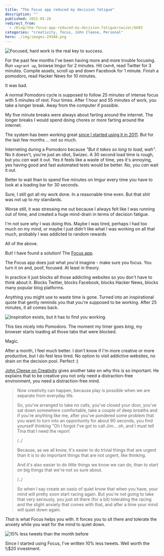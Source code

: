 ```yaml
---
title: "The Focus app reduced my decision fatigue"
description: ""
published: 2015-05-26
redirect_from:
  - /blog/the-focus-app-reduced-my-decision-fatigue/swizec/6683
categories: "creativity, focus, John Cleese, Personal"
hero: ./img/images-29348.png
---
```


![Focused, hard work is the real key to success.](http://swizec.com/blog/wp-content/uploads/2015/05/Screen-Shot-2015-05-07-at-14.14.47.png "Focused, hard work is the real key to success.")

For the past few months I've been having more and more trouble focusing. Run `vagrant up`, browse Imgur for 2 minutes. Hit `Cmd+R`, read Twitter for 3 minutes. Compile assets, scroll up and down Facebook for 1 minute. Finish a pomodoro, read Hacker News for 10 minutes.

It was bad.

A normal Pomodoro cycle is supposed to follow 25 minutes of intense focus with 5 minutes of rest. Four times. After 1 hour and 55 minutes of work, you take a longer break. Away from the computer if possible.

My five minute breaks were always about farting around the internet. The longer breaks I would spend doing chores or more farting around the internet.

The system has been working great [since I started using it in 2011](http://swizec.com/blog/living-life-in-25min-increments/swizec/1859). But for the last few months ... not so much.

Interneting during a Pomodoro because _"But it takes so long to load, wah"_. No it doesn't, you're just an idiot, Swizec. A 30 second load time is rough, but you _can_ wait it out. Yes it feels like a waste of time, yes it's annoying, yes having good and fast automated tests would be better. No, you _can_ wait it out.

Better to wait than to spend five minutes on Imgur every time you have to look at a loading bar for 30 seconds.

Sure, I still got all my work done. In a reasonable time even. But that shit was not up to _my_ standards.

Worse still, it was stressing me out because I always felt like I was running out of time, and created a huge mind-drain in terms of decision fatigue.

I'm not sure _why_ I was doing this. Maybe I was tired, perhaps I had too much on my mind, or maybe I just didn't like what I was working on all that much, probably I was addicted to random rewards

All of the above.

But! I have found a solution! The [Focus app](https://heyfocus.com/).

The Focus app does just what you'd imagine - make sure you focus. You turn it on and, poof, focused. At least in theory.

In practice it just blocks all those addicting websites so you don't have to think about it. Blocks Twitter, blocks Facebook, blocks Hacker News, blocks many popular blog platforms.

Anything you might use to waste time is gone. Turned into an inspirational quote that gently reminds you that you're supposed to be working. After 25 minutes, it all comes back.

![Inspiration exists, but it has to find you working.](http://swizec.com/blog/wp-content/uploads/2015/05/Screen-Shot-2015-05-15-at-00.12.14.png "Inspiration exists, but it has to find you working.")

This ties nicely into Pomodoro. The moment my timer goes _bing_, my browser starts loading all those tabs that were blocked.

Magic.

After a month, I feel much better. I don't know if I'm more creative or more productive, but I do feel less tired. No option to visit addictive websites, no drain on the decision pool. Perfect :)

[John Cleese on Creativity](https://www.youtube.com/watch?v=Qby0ed4aVpo) gives another take on why this is so important. He explains that to be creative you not only need a distraction-free environment, you need a distraction-free mind.

> Now creativity can happen, because play is possible when we are separate from everyday life.
>
> So, you've arranged to take no calls, you've closed your door, you've sat down somewhere comfortable, take a couple of deep breaths and if you're anything like me, after you've pondered some problem that you want to turn into an opportunity for about 90 seconds, you find yourself thinking "Oh I forgot I've got to call Jim… oh, and I must tell Tina that I need the report
>
> /../
>
> Because, as we all know, it's easier to do trivial things that are urgent than it is to do important things that are not urgent, like thinking.
>
> And it's also easier to do little things we know we can do, than to start on big things that we're not so sure about.
>
> /../
>
> So when I say create an oasis of quiet know that when you have, your mind will pretty soon start racing again. But you're not going to take that very seriously, you just sit there (for a bit) tolerating the racing and the slight anxiety that comes with that, and after a time your mind will quiet down again.

_That_ is what Focus helps you with. It forces you to sit there and tolerate the anxiety while you wait for the mind to quiet down.

![10% less tweets than the month before](./img/images-29348.png "10% less tweets than the month before")

Since I started using Focus, I've written 10% less tweets. Well worth the \\\\\$20 investment.
